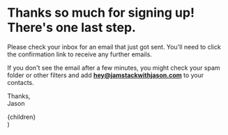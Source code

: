 # Thanks so much for signing up! There's one last step.

Please check your inbox for an email that just got sent. You'll need to click the confirmation link to receive any further emails.

If you don't see the email after a few minutes, you might check your spam folder or other filters and add **hey@jamstackwithjason.com** to your contacts.

Thanks,<br />
Jason


  <Layout noFooter>
    <div className="min-h-screen w-full flex items-center justify-center relative py-40 px-5">
      <div className="max-w-md relative z-10 prose">{children}</div>
      <Background />
    </div>
  </Layout>
)
